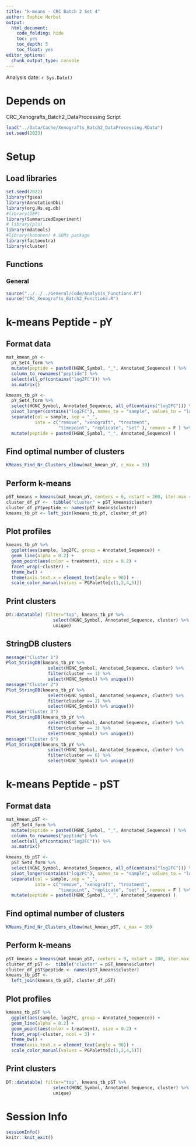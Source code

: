 ```yaml
---
title: "k-means - CRC Batch 2 Set 4"
author: Sophie Herbst
output:
  html_document:
    code_folding: hide
    toc: yes
    toc_depth: 5
    toc_float: yes
editor_options: 
  chunk_output_type: console
---
```

Analysis date: `r Sys.Date()`

# Depends on
CRC_Xenografts_Batch2_DataProcessing Script

```r
load("../Data/Cache/Xenografts_Batch2_DataProcessing.RData")
set.seed(2023)
```

# Setup
## Load libraries
```r
set.seed(2022)
library(fgsea)
library(AnnotationDbi)
library(org.Hs.eg.db)
#library(DEP)
library(SummarizedExperiment)
# library(pls)
library(mdatools)
#library(kohonen) # SOMs package
library(factoextra)
library(cluster)
```

## Functions
### General
```r
source("../../../General/Code/Analysis_Functions.R")
source("CRC_Xenografts_Batch2_Functions.R")
```


# k-means Peptide - pY
## Format data
```r
mat_kmean_pY <- 
  pY_Set4_form %>% 
  mutate(peptide = paste0(HGNC_Symbol, "_", Annotated_Sequence) ) %>% 
  column_to_rownames("peptide") %>% 
  select(all_of(contains("log2FC"))) %>%
  as.matrix()

kmeans_tb_pY <- 
  pY_Set4_form %>% 
  select(HGNC_Symbol, Annotated_Sequence, all_of(contains("log2FC"))) %>%
  pivot_longer(contains("log2FC"), names_to = "sample", values_to = "log2FC") %>%
  separate(col = sample, sep = "_", 
           into = c("remove", "xenograft", "treatment", 
                    "timepoint", "replicate", "set" ), remove = F ) %>%
  mutate(peptide = paste0(HGNC_Symbol, "_", Annotated_Sequence) )
```


## Find optimal number of clusters

```r
KMeans_Find_Nr_Clusters_elbow(mat_kmean_pY, c_max = 30)
```

## Perform k-means

```r
pST_kmeans = kmeans(mat_kmean_pY, centers = 6, nstart = 200, iter.max = 10)
cluster_df_pY <-  tibble("cluster" = pST_kmeans$cluster)
cluster_df_pY$peptide <- names(pST_kmeans$cluster)
kmeans_tb_pY <- left_join(kmeans_tb_pY, cluster_df_pY)
```


## Plot profiles
```r
kmeans_tb_pY %>%
  ggplot(aes(sample, log2FC, group = Annotated_Sequence)) +
  geom_line(alpha = 0.2) +
  geom_point(aes(color = treatment), size = 0.2) +
  facet_wrap(~cluster) +
  theme_bw() +
  theme(axis.text.x = element_text(angle = 90)) +
  scale_color_manual(values = PGPalette[c(1,2,4,5)])
```

## Print clusters
```r
DT::datatable( filter="top", kmeans_tb_pY %>% 
                  select(HGNC_Symbol, Annotated_Sequence, cluster) %>%
                  unique)
```

## StringDB clusters
```r
message("Cluster 1")
Plot_StringDB(kmeans_tb_pY %>% 
                select(HGNC_Symbol, Annotated_Sequence, cluster) %>% 
                filter(cluster == 1) %>% 
                select(HGNC_Symbol) %>% unique())
message("Cluster 2")
Plot_StringDB(kmeans_tb_pY %>% 
                select(HGNC_Symbol, Annotated_Sequence, cluster) %>% 
                filter(cluster == 2) %>% 
                select(HGNC_Symbol) %>% unique())
message("Cluster 3")
Plot_StringDB(kmeans_tb_pY %>% 
                select(HGNC_Symbol, Annotated_Sequence, cluster) %>% 
                filter(cluster == 3) %>% 
                select(HGNC_Symbol) %>% unique())
message("Cluster 6")
Plot_StringDB(kmeans_tb_pY %>% 
                select(HGNC_Symbol, Annotated_Sequence, cluster) %>% 
                filter(cluster == 6) %>% 
                select(HGNC_Symbol) %>% unique())
```


# k-means Peptide - pST
## Format data
```r
mat_kmean_pST <- 
  pST_Set4_form %>% 
  mutate(peptide = paste0(HGNC_Symbol, "_", Annotated_Sequence) ) %>% 
  column_to_rownames("peptide") %>% 
  select(all_of(contains("log2FC"))) %>%
  as.matrix()

kmeans_tb_pST <- 
  pST_Set4_form %>% 
  select(HGNC_Symbol, Annotated_Sequence, all_of(contains("log2FC"))) %>%
  pivot_longer(contains("log2FC"), names_to = "sample", values_to = "log2FC") %>%
  separate(col = sample, sep = "_", 
           into = c("remove", "xenograft", "treatment", 
                    "timepoint", "replicate", "set" ), remove = F ) %>%
  mutate(peptide = paste0(HGNC_Symbol, "_", Annotated_Sequence) )
```


## Find optimal number of clusters

```r
KMeans_Find_Nr_Clusters_elbow(mat_kmean_pST, c_max = 30)
```

## Perform k-means

```r
pST_kmeans = kmeans(mat_kmean_pST, centers = 9, nstart = 200, iter.max = 10)
cluster_df_pST <-  tibble("cluster" = pST_kmeans$cluster)
cluster_df_pST$peptide <- names(pST_kmeans$cluster)
kmeans_tb_pST <- 
  left_join(kmeans_tb_pST, cluster_df_pST)
```


## Plot profiles
```r
kmeans_tb_pST %>%
  ggplot(aes(sample, log2FC, group = Annotated_Sequence)) +
  geom_line(alpha = 0.2) +
  geom_point(aes(color = treatment), size = 0.2) +
  facet_wrap(~cluster, ncol = 3) +
  theme_bw() +
  theme(axis.text.x = element_text(angle = 90)) +
  scale_color_manual(values = PGPalette[c(1,2,4,5)])
```

## Print clusters
```r
DT::datatable( filter="top", kmeans_tb_pST %>% 
                  select(HGNC_Symbol, Annotated_Sequence, cluster) %>%
                  unique)
```



# Session Info
```r
sessionInfo()
knitr::knit_exit()
```

